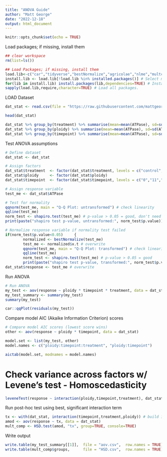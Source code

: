 ```yaml
---
title: "ANOVA Guide"
author: "Matt George"
date: "2022-12-18"
output: html_document
---
```


```r
knitr::opts_chunk$set(echo = TRUE)
```

Load packages; if missing, install them
```r
## clear workspace
rm(list=ls())

## Load Packages; if missing, install them
load.lib<-c("car","tidyverse","bestNormalize","agricolae","nlme","multcomp","rstatix","AICcmodavg","beepr") # List of required packages
install.lib <- load.lib[!load.lib %in% installed.packages()] # Select missing packages
for(lib in install.lib) install.packages(lib,dependencies=TRUE) # Install missing packages + dependencies
sapply(load.lib,require,character=TRUE) # Load all packages.

```

LOAD Dataset
```r
dat_stat <- read.csv(file = "https://raw.githubusercontent.com/mattgeorgephd/mattgeorgephd.github.io/master/guides/2022-12-18-ANOVA/ATPase_dataset.csv")

head(dat_stat)

dat_stat %>% group_by(treatment) %>% summarise(mean=mean(ATPase), sd=sd(ATPase), count=n())
dat_stat %>% group_by(ploidy) %>% summarise(mean=mean(ATPase), sd=sd(ATPase), count=n())
dat_stat %>% group_by(timepoint) %>% summarise(mean=mean(ATPase), sd=sd(ATPase), count=n())

```


Test ANOVA assumptions
```R
# Define dataset
dat_stat <- dat_stat

# Assign factors
dat_stat$treatment  <- factor(dat_stat$treatment, levels = c("control","SS","MS"))
dat_stat$ploidy     <- factor(dat_stat$ploidy)
dat_stat$timepoint  <- factor(dat_stat$timepoint, levels = c("0","11","12","15","20"), ordered = "TRUE")

# Assign response variable
test_me <- dat_stat$ATPase

# Test for normality
qqnorm(test_me, main = "Q-Q Plot: untransformed") # check linearity
qqline(test_me)
norm_test <- shapiro.test(test_me) # p-value > 0.05 = good, don't need transformation
print(paste("shapiro test p-value, untransformed:", norm_test$p.value))

# Normalize response variable if normality test failed
if(norm_test$p.value<0.05)     {
        normalized <- bestNormalize(test_me)
        test_me <- normalized$x.t # overwrite
        qqnorm(test_me, main = "Q-Q Plot: transformed") # check linearity of transformed response
        qqline(test_me)
        norm_test <- shapiro.test(test_me) # p-value > 0.05 = good
        print(paste("shapiro test p-value, transformed:", norm_test$p.value))}
dat_stat$response <- test_me # overwrite

```

Run ANOVA
```r
# Run ANOVA
my_test <- aov(response ~ ploidy * timepoint * treatment, data = dat_stat)
my_test_summary <- summary(my_test)
summary(my_test)

car::qqPlot(residuals(my_test))
```

Compare model AIC (Akaike Information Criterion) scores
```r
# Compare model AIC scores (lowest score wins)
other <- aov(response ~ ploidy * timepoint, data = dat_stat)

model.set <- list(my_test, other)
model.names <- c("ploidy:timepoint:treatment", "ploidy:timepoint")

aictab(model.set, modnames = model.names)

```

# Check variance across factors w/ Levene's test - Homoscedasticity
```r
leveneTest(response ~ interaction(ploidy,timepoint,treatment), dat_stat)
```

Run post-hoc test using best, significant interaction term
```r
tx <- with(dat_stat, interaction(timepoint,treatment,ploidy)) # build interaction 
amod <- aov(response ~ tx, data = dat_stat)
mult_comp <- HSD.test(amod, "tx", group=TRUE, console=TRUE)
```

Write output
```r
write.table(my_test_summary[[1]],  file = "aov.csv",  row.names = TRUE) # Model output
write.table(mult_comp$groups,      file = "HSD.csv",  row.names = TRUE) # HSD output
```



